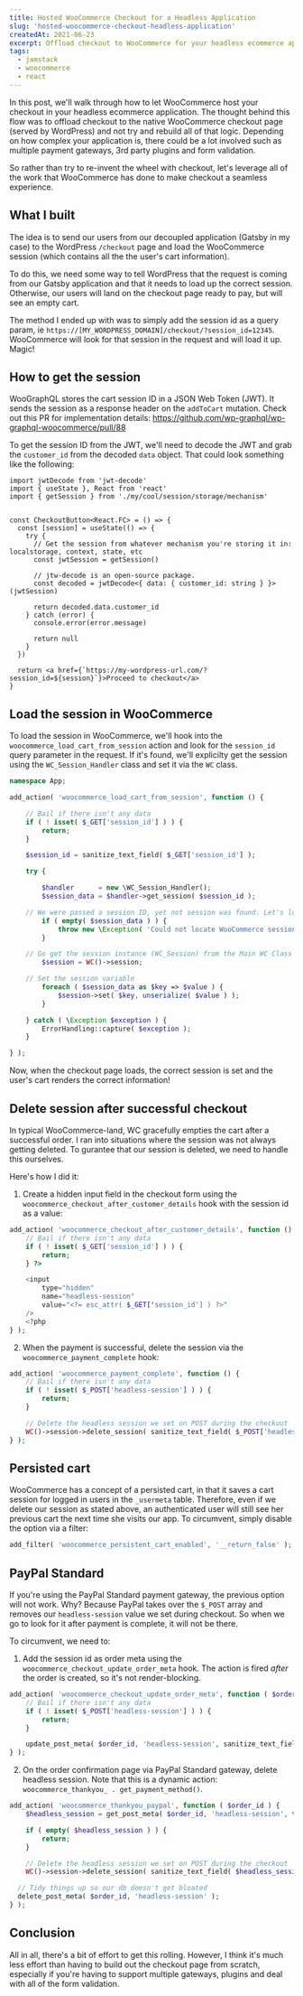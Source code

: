 ```yaml
---
title: Hosted WooCommerce Checkout for a Headless Application
slug: 'hosted-woocommerce-checkout-headless-application'
createdAt: 2021-06-23
excerpt: Offload checkout to WooCommerce for your headless ecommerce application.
tags:
  - jamstack
  - woocommerce
  - react
---
```


In this post, we'll walk through how to let WooCommerce host your checkout in your headless ecommerce application. The thought behind this flow was to offload checkout to the native WooCommerce checkout page (served by WordPress) and not try and rebuild all of that logic. Depending on how complex your application is, there could be a lot involved such as multiple payment gateways, 3rd party plugins and form validation.

So rather than try to re-invent the wheel with checkout, let's leverage all of the work that WooCommerce has done to make checkout a seamless experience.

## What I built

The idea is to send our users from our decoupled application (Gatsby in my case) to the WordPress `/checkout` page and load the WooCommerce session (which contains all the the user's cart information).

To do this, we need some way to tell WordPress that the request is coming from our Gatsby application and that it needs to load up the correct session. Otherwise, our users will land on the checkout page ready to pay, but will see an empty cart.

The method I ended up with was to simply add the session id as a query param, ie `https://[MY_WORDPRESS_DOMAIN]/checkout/?session_id=12345`. WooCommerce will look for that session in the request and will load it up. Magic!

## How to get the session

WooGraphQL stores the cart session ID in a JSON Web Token (JWT). It sends the session as a response header on the `addToCart` mutation. Check out this PR for implementation details: https://github.com/wp-graphql/wp-graphql-woocommerce/pull/88

To get the session ID from the JWT, we'll need to decode the JWT and grab the `customer_id` from the decoded `data` object. That could look something like the following:

```tsx
import jwtDecode from 'jwt-decode'
import { useState }, React from 'react'
import { getSession } from './my/cool/session/storage/mechanism'


const CheckoutButton<React.FC> = () => {
  const [session] = useState(() => {
    try {
      // Get the session from whatever mechanism you're storing it in: localstorage, context, state, etc
      const jwtSession = getSession()

      // jtw-decode is an open-source package.
      const decoded = jwtDecode<{ data: { customer_id: string } }>(jwtSession)

      return decoded.data.customer_id
    } catch (error) {
      console.error(error.message)

      return null
    }
  })

  return <a href={`https://my-wordpress-url.com/?session_id=${session}`}>Proceed to checkout</a>
}
```

## Load the session in WooCommerce

To load the session in WooCommerce, we'll hook into the `woocommerce_load_cart_from_session` action and look for the `session_id` query parameter in the request. If it's found, we'll explicilty get the session using the `WC_Session_Handler` class and set it via the `WC` class.

```php
namespace App;

add_action( 'woocommerce_load_cart_from_session', function () {

	// Bail if there isn't any data
	if ( ! isset( $_GET['session_id'] ) ) {
		return;
	}

	$session_id = sanitize_text_field( $_GET['session_id'] );

	try {

		$handler      = new \WC_Session_Handler();
		$session_data = $handler->get_session( $session_id );

    // We were passed a session ID, yet not session was found. Let's log this and bail.
		if ( empty( $session_data ) ) {
			throw new \Exception( 'Could not locate WooCommerce session on checkout' );
		}

    // Go get the session instance (WC_Session) from the Main WC Class
		$session = WC()->session;

    // Set the session variable
		foreach ( $session_data as $key => $value ) {
			$session->set( $key, unserialize( $value ) );
		}

	} catch ( \Exception $exception ) {
		ErrorHandling::capture( $exception );
	}

} );
```

Now, when the checkout page loads, the correct session is set and the user's cart renders the correct information!

## Delete session after successful checkout

In typical WooCommerce-land, WC gracefully empties the cart after a successful order. I ran into situations where the session was not always getting deleted. To gurantee that our session is deleted, we need to handle this ourselves.

Here's how I did it:

1. Create a hidden input field in the checkout form using the `woocommerce_checkout_after_customer_details` hook with the session id as a value:

```php
add_action( 'woocommerce_checkout_after_customer_details', function () {
	// Bail if there isn't any data
	if ( ! isset( $_GET['session_id'] ) ) {
		return;
	} ?>

	<input
		type="hidden"
		name="headless-session"
		value="<?= esc_attr( $_GET['session_id'] ) ?>"
	/>
	<?php
} );
```

2. When the payment is successful, delete the session via the `woocommerce_payment_complete` hook:

```php
add_action( 'woocommerce_payment_complete', function () {
	// Bail if there isn't any data
	if ( ! isset( $_POST['headless-session'] ) ) {
		return;
	}

	// Delete the headless session we set on POST during the checkout
	WC()->session->delete_session( sanitize_text_field( $_POST['headless-session'] ) );
} );
```

## Persisted cart

WooCommerce has a concept of a persisted cart, in that it saves a cart session for logged in users in the `_usermeta` table. Therefore, even if we delete our session as stated above, an authenticated user will still see her previous cart the next time she visits our app. To circumvent, simply disable the option via a filter:

```php
add_filter( 'woocommerce_persistent_cart_enabled', '__return_false' );
```

## PayPal Standard

If you're using the PayPal Standard payment gateway, the previous option will not work. Why? Because PayPal takes over the `$_POST` array and removes our `headless-session` value we set during checkout. So when we go to look for it after payment is complete, it will not be there.

To circumvent, we need to:

1. Add the session id as order meta using the `woocommerce_checkout_update_order_meta` hook. The action is fired _after_ the order is created, so it's not render-blocking.

```php
add_action( 'woocommerce_checkout_update_order_meta', function ( $order_id ) {
	// Bail if there isn't any data
	if ( ! isset( $_POST['headless-session'] ) ) {
		return;
	}

	update_post_meta( $order_id, 'headless-session', sanitize_text_field( $_POST['headless-session'] ) );
} );
```

2. On the order confirmation page via PayPal Standard gateway, delete headless session. Note that this is a dynamic action: `woocommerce_thankyou_ . get_payment_method()`.

```php
add_action( 'woocommerce_thankyou_paypal', function ( $order_id ) {
	$headless_session = get_post_meta( $order_id, 'headless-session', true );

	if ( empty( $headless_session ) ) {
		return;
	}

	// Delete the headless session we set on POST during the checkout
	WC()->session->delete_session( sanitize_text_field( $headless_session ) );

  // Tidy things up so our db doesn't get bloated
  delete_post_meta( $order_id, 'headless-session' );
} );
```

## Conclusion

All in all, there's a bit of effort to get this rolling. However, I think it's much less effort than having to build out the checkout page from scratch, especially if you're having to support multiple gateways, plugins and deal with all of the form validation.

